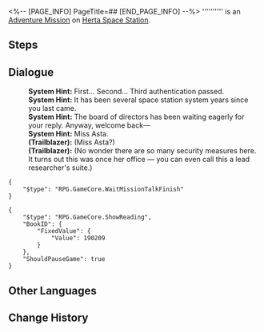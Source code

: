 <%-- [PAGE_INFO]
PageTitle=##
[END_PAGE_INFO] --%>
{{Stub|Dialogue.}}
{{Mission Infobox
|id            = 2000313
|title         = 
|image         = <!--Mission .png-->
|type          = Adventure
|event_name    = 
|chapter       = 
|requirements  = [[Adventure Mission]] ''[[Emptiness of Locus Silentii]]'' completed
|summary       = <!--official mission summary from Fate's Atlas-->
|characters    = System Hint; Trailblazer
|startLocation = [[Herta Space Station]] - [[Base Zone]]
|world         = Herta Space Station
|area          = Base Zone
|prev          = Emptiness of Locus Silentii
|next          = 
|rewards       = 
}}
'''''''''' is an [[Adventure Mission]] on [[Herta Space Station]].

==Steps==


<!--
==Gameplay Notes==

--><!--
==Trial Character==

-->
==Dialogue==
{{Stub Dialogue}}
:'''System Hint:''' First... Second... Third authentication passed.
:'''System Hint:''' It has been several space station system years since you last came.
:'''System Hint:''' The board of directors has been waiting eagerly for your reply. Anyway, welcome back&mdash;
:'''System Hint:''' Miss Asta.
:'''(Trailblazer):''' (Miss Asta?)
:'''(Trailblazer):''' (No wonder there are so many security measures here. It turns out this was once her office &mdash; you can even call this a lead researcher's suite.)
<pre>{
	"$type": "RPG.GameCore.WaitMissionTalkFinish"
}</pre>
<pre>{
	"$type": "RPG.GameCore.ShowReading",
	"BookID": {
		"FixedValue": {
			"Value": 190209
		}
	},
	"ShouldPauseGame": true
}</pre>
{{Dialogue End}}

==Other Languages==
{{Other Languages
|en   = 
|zhs  = 
|zht  = 
|ja   = 
|ko   = 
|es   = 
|fr   = 
|ru   = 
|th   = 
|vi   = 
|de   = 
|id   = 
|pt   = 
}}

==Change History==
{{Change History|1.0}}
